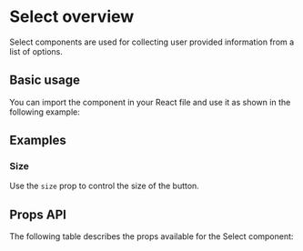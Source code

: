 
<Meta title="Components/Select/Overview" of={SelectStories} />

# Select overview

Select components are used for collecting user provided information from a list of options.

## Basic usage

You can import the component in your React file and use it as shown in the following example:

<SourceCode of={SelectStories.DefaultStory} shown />

## Examples

### Size

Use the `size` prop to control the size of the button.

<SourceCode of={SelectStories.SmallStory} shown />

## Props API

The following table describes the props available for the Select component:

<ArgTypes of={SelectStories.DefaultStory} sort="alpha" />
